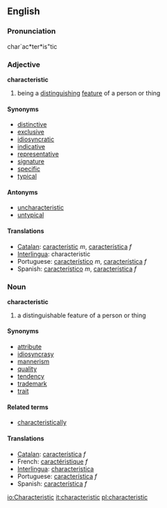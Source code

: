 ==English==
===Pronunciation===
char`ac*ter*is"tic

===Adjective===
'''characteristic'''

# being a [[distinguish]]ing [[feature]] of a person or thing

====Synonyms====
* [[distinctive]]
* [[exclusive]]
* [[idiosyncratic]]
* [[indicative]]
* [[representative]]
* [[signature]]
* [[specific]]
* [[typical]]

====Antonyms====
* [[uncharacteristic]]
* [[untypical]]

====Translations====
*[[Catalan]]: [[característic]] ''m'', [[característica]] ''f''
*[[Interlingua]]: characteristic
*Portuguese: [[característico]] ''m'', [[característica]] ''f''
*Spanish: [[característico]] ''m'', [[característica]] ''f''

===Noun===
'''characteristic'''
# a distinguishable feature of a person or thing

====Synonyms====
* [[attribute]]
* [[idiosyncrasy]]
* [[mannerism]]
* [[quality]]
* [[tendency]]
* [[trademark]]
* [[trait]]

====Related terms====
* [[characteristically]]

====Translations====
*[[Catalan]]: [[característica]] ''f''
*French: [[caractéristique]] ''f''
*[[Interlingua]]: [[characteristica]]
*Portuguese: [[característica]] ''f''
*Spanish: [[característica]] ''f''


[[io:Characteristic]]
[[it:characteristic]]
[[pl:characteristic]]